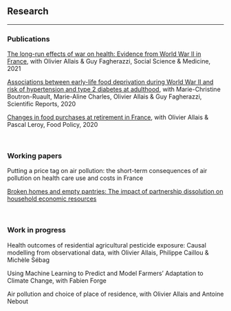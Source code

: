 ##

## Research
***

### Publications

[The long-run effects of war on health: Evidence from World War II in France](https://doi.org/10.1016/j.socscimed.2021.113812), with Olivier Allais & Guy Fagherazzi,  Social Science & Medicine, 2021

[Associations between early-life food deprivation during World War II and risk of hypertension and type 2 diabetes at adulthood](https://doi.org/10.1038/s41598-020-62576-w), with Marie-Christine Boutron-Ruault, Marie-Aline Charles, Olivier Allais & Guy Fagherazzi,  Scientific Reports, 2020 

[Changes in food purchases at retirement in France](https://doi.org/10.1016/j.foodpol.2019.101806), with Olivier Allais & Pascal Leroy, Food Policy, 2020



<br>

### Working papers


Putting a price tag on air pollution: the short-term consequences of air pollution on health care use and costs in France

[Broken homes and empty pantries: The impact of partnership dissolution on household economic resources](https://drive.google.com/file/d/1opd7YeXK0pJYMxOtXTiISjJ7oYL3wlqa/view?usp=sharing)

<br>


### Work in progress

Health outcomes of residential agricultural pesticide exposure: Causal modelling from observational data, with Olivier Allais, Philippe Caillou & Michèle Sébag

Using Machine Learning to Predict and Model Farmers' Adaptation to Climate Change, with Fabien Forge

Air pollution and choice of place of residence, with Olivier Allais and Antoine Nebout

